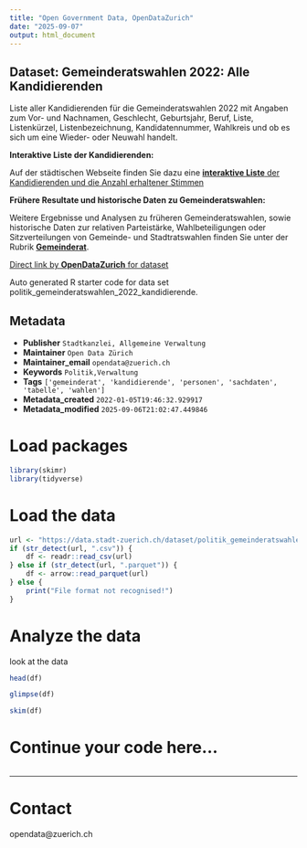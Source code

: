 ```yaml
---
title: "Open Government Data, OpenDataZurich"
date: "2025-09-07"
output: html_document
---
```


## Dataset: Gemeinderatswahlen 2022: Alle Kandidierenden

Liste aller Kandidierenden für die Gemeinderatswahlen 2022 mit Angaben zum Vor- und Nachnamen, Geschlecht, Geburtsjahr, Beruf, Liste, Listenkürzel, Listenbezeichnung, Kandidatennummer, Wahlkreis und ob es sich um eine Wieder- oder Neuwahl handelt.


**Interaktive Liste der Kandidierenden:**

Auf der städtischen Webseite finden Sie dazu eine [**interaktive Liste** der Kandidierenden und die Anzahl erhaltener Stimmen](
https://www.stadt-zuerich.ch/de/politik-und-verwaltung/statistik-und-daten/daten/politik-und-verwaltung/politik/wahlen/gemeinderatswahlen/kandidierendenliste-gemeinderat.html)


[]()

**Frühere Resultate und historische Daten zu Gemeinderatswahlen:**

Weitere Ergebnisse und Analysen zu früheren Gemeinderatswahlen, sowie historische Daten zur relativen Parteistärke, Wahlbeteiligungen oder Sitzverteilungen von Gemeinde- und Stadtratswahlen finden Sie unter der Rubrik [**Gemeinderat**](https://www.stadt-zuerich.ch/de/politik-und-verwaltung/statistik-und-daten/daten/politik-und-verwaltung/politik/wahlen/gemeinderatswahlen/gemeinderat.html).

[]()



[Direct link by **OpenDataZurich** for dataset](https://data.stadt-zuerich.ch/dataset/politik_gemeinderatswahlen_2022_kandidierende)

Auto generated R starter code for data set politik_gemeinderatswahlen_2022_kandidierende.

## Metadata

- **Publisher** `Stadtkanzlei, Allgemeine Verwaltung`
- **Maintainer** `Open Data Zürich`
- **Maintainer_email** `opendata@zuerich.ch`
- **Keywords** `Politik,Ver­walt­ung`
- **Tags** `['gemeinderat', 'kandidierende', 'personen', 'sachdaten', 'tabelle', 'wahlen']`
- **Metadata_created** `2022-01-05T19:46:32.929917`
- **Metadata_modified** `2025-09-06T21:02:47.449846`


# Load packages

```r
library(skimr)
library(tidyverse)
```

# Load the data

```r
url <- "https://data.stadt-zuerich.ch/dataset/politik_gemeinderatswahlen_2022_kandidierende/download/gemeinderatswahlen_2022_kandidierende.csv"
if (str_detect(url, ".csv")) {
    df <- readr::read_csv(url)
} else if (str_detect(url, ".parquet")) {
    df <- arrow::read_parquet(url)
} else {
    print("File format not recognised!")
}
```

# Analyze the data

look at the data
```r
head(df)
```

```r
glimpse(df)
```

```r
skim(df)
```

# Continue your code here...

```r

```

------------------------------------------------------------------------

# Contact

opendata@zuerich.ch
